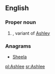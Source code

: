 ==English==

===Proper noun===
{{en-proper noun}}

# {{given name|female|from=surnames}}, variant of [[Ashley]]

===Anagrams===
* [[Sheela#English|Sheela]]

[[pl:Ashlee]]
[[sr:Ashlee]]